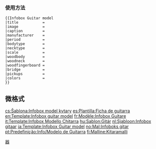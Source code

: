 {{Documentation subpage}}
<!-- PLEASE ADD CATEGORIES AND INTERWIKIS AT THE BOTTOM OF THIS PAGE -->

=== 使用方法 ===

{{Infobox guitar model|title=Gibson SG 
|image=
|manufacturer=[[吉普森結他公司|Gibson]]
|period=1961年至今
|bodytype=實心
|necktype=黏合式
|scale=24.75"
|woodbody=桃花心木
|woodneck=桃花心木
|woodfingerboard=黑檀木或玫瑰木
|bridge=固定或Gibson顫音
|pickups=1、2或3個[[雙線圈拾音器]]；1或2個P-90s；特定入門款式搭配單線圈拾音器。
|colors=多為櫻桃紅，另有原木色、胡桃木色、白色、黑色等配色。
}}
<pre style="overflow:auto; margin-left:0">
{{Infobox Guitar model
|title           = 
|image           = 
|caption         = 
|manufacturer    = 
|period          = 
|bodytype        = 
|necktype        = 
|scale           =
|woodbody        = 
|woodneck        = 
|woodfingerboard = 
|bridge          = 
|pickups         = 
|colors          = 
}}
</pre>

== 微格式 ==
{{UF-hprod}}

<includeonly>
<!-- CATEGORIES AND INTERWIKIS HERE, THANKS -->

[[Category:音樂信息框模板|器]]

[[cs:Šablona:Infobox model kytary]]
[[es:Plantilla:Ficha de guitarra]]
[[en:Template:Infobox guitar model]]
[[fr:Modèle:Infobox Guitare]]
[[it:Template:Infobox Modello Chitarra]]
[[hu:Sablon:Gitár]]
[[nl:Sjabloon:Infobox gitaar]]
[[ja:Template:Infobox Guitar model]]
[[no:Mal:Infoboks gitar]]
[[pt:Predefinição:Info/Modelo de Guitarra]]
[[fi:Malline:Kitaramalli]]
</includeonly>